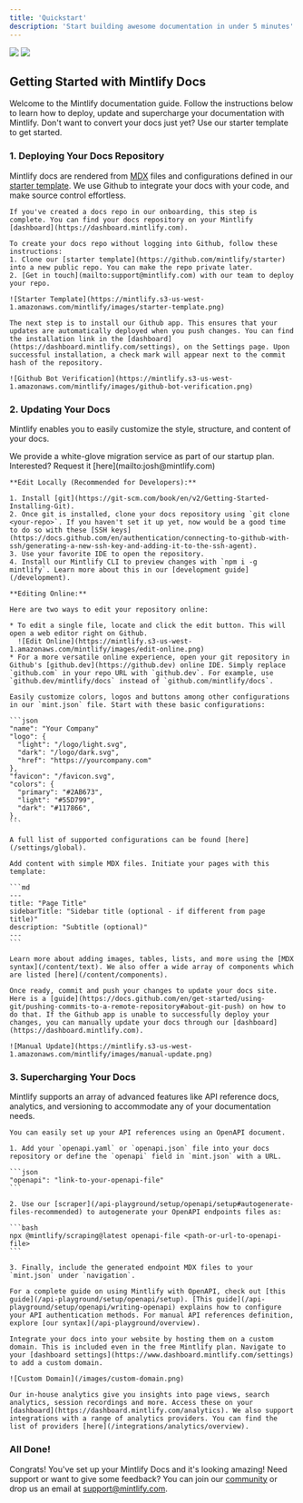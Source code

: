 ```yaml
---
title: 'Quickstart'
description: 'Start building awesome documentation in under 5 minutes'
---
```


<img
  className="block dark:hidden"
  src="https://mintlify-assets.b-cdn.net/hero-light.png"
/>
<img
  className="hidden dark:block"
  src="https://mintlify-assets.b-cdn.net/hero-dark.png"
/>

## Getting Started with Mintlify Docs

Welcome to the Mintlify documentation guide. Follow the instructions below to learn how to deploy, update and supercharge your documentation with Mintlify. Don't want to convert your docs just yet? Use our starter template to get started.

### 1. Deploying Your Docs Repository

Mintlify docs are rendered from [MDX](https://www.markdownguide.org/getting-started/#what-is-markdown) files and configurations defined in our [starter template](https://github.com/mintlify/starter). We use Github to integrate your docs with your code, and make source control effortless.

<AccordionGroup>
  <Accordion icon="github" title="Creating Your Documentation Repository">

    If you've created a docs repo in our onboarding, this step is complete. You can find your docs repository on your Mintlify [dashboard](https://dashboard.mintlify.com).

    To create your docs repo without logging into Github, follow these instructions:
    1. Clone our [starter template](https://github.com/mintlify/starter) into a new public repo. You can make the repo private later.
    2. [Get in touch](mailto:support@mintlify.com) with our team to deploy your repo.

    ![Starter Template](https://mintlify.s3-us-west-1.amazonaws.com/mintlify/images/starter-template.png)

  </Accordion>

  <Accordion icon="message-bot" title="Installing Our Github App">
  
    The next step is to install our Github app. This ensures that your updates are automatically deployed when you push changes. You can find the installation link in the [dashboard](https://dashboard.mintlify.com/settings), on the Settings page. Upon successful installation, a check mark will appear next to the commit hash of the repository.

    ![Github Bot Verification](https://mintlify.s3-us-west-1.amazonaws.com/mintlify/images/github-bot-verification.png)

  </Accordion>

</AccordionGroup>

### 2. Updating Your Docs

Mintlify enables you to easily customize the style, structure, and content of your docs.

<Note>
  We provide a white-glove migration service as part of our startup plan.
  Interested? Request it [here](mailto:josh@mintlify.com)
</Note>

<AccordionGroup>
  <Accordion icon="rectangle-terminal" title="Setting up Your Editing Environment">
  
    **Edit Locally (Recommended for Developers):**

    1. Install [git](https://git-scm.com/book/en/v2/Getting-Started-Installing-Git).
    2. Once git is installed, clone your docs repository using `git clone <your-repo>`. If you haven't set it up yet, now would be a good time to do so with these [SSH keys](https://docs.github.com/en/authentication/connecting-to-github-with-ssh/generating-a-new-ssh-key-and-adding-it-to-the-ssh-agent).
    3. Use your favorite IDE to open the repository.
    4. Install our Mintlify CLI to preview changes with `npm i -g mintlify`. Learn more about this in our [development guide](/development).

    **Editing Online:**

    Here are two ways to edit your repository online:

    * To edit a single file, locate and click the edit button. This will open a web editor right on Github.
      ![Edit Online](https://mintlify.s3-us-west-1.amazonaws.com/mintlify/images/edit-online.png)
    * For a more versatile online experience, open your git repository in Github's [github.dev](https://github.dev) online IDE. Simply replace `github.com` in your repo URL with `github.dev`. For example, use `github.dev/mintlify/docs` instead of `github.com/mintlify/docs`.

  </Accordion>

  <Accordion icon="palette" title="Customizing Your Brand (mint.json)">
  
    Easily customize colors, logos and buttons among other configurations in our `mint.json` file. Start with these basic configurations:

    ```json
    "name": "Your Company"
    "logo": {
      "light": "/logo/light.svg",
      "dark": "/logo/dark.svg",
      "href": "https://yourcompany.com"
    },
    "favicon": "/favicon.svg",
    "colors": {
      "primary": "#2AB673",
      "light": "#55D799",
      "dark": "#117866",
    },
    ```

    A full list of supported configurations can be found [here](/settings/global).

  </Accordion>

  <Accordion icon="pencil" title="Adding Content">

    Add content with simple MDX files. Initiate your pages with this template:

    ```md
    ---
    title: "Page Title"
    sidebarTitle: "Sidebar title (optional - if different from page title)"
    description: "Subtitle (optional)"
    ---
    ```

    Learn more about adding images, tables, lists, and more using the [MDX syntax](/content/text). We also offer a wide array of components which are listed [here](/content/components).

  </Accordion>

  <Accordion icon="rocket" title="Pushing Your Changes">

    Once ready, commit and push your changes to update your docs site. Here is a [guide](https://docs.github.com/en/get-started/using-git/pushing-commits-to-a-remote-repository#about-git-push) on how to do that. If the Github app is unable to successfully deploy your changes, you can manually update your docs through our [dashboard](https://dashboard.mintlify.com).

    ![Manual Update](https://mintlify.s3-us-west-1.amazonaws.com/mintlify/images/manual-update.png)

  </Accordion>
</AccordionGroup>

### 3. Supercharging Your Docs

Mintlify supports an array of advanced features like API reference docs, analytics, and versioning to accommodate any of your documentation needs.

<AccordionGroup>
  <Accordion icon="code-branch" title="Generating API References">

    You can easily set up your API references using an OpenAPI document.

    1. Add your `openapi.yaml` or `openapi.json` file into your docs repository or define the `openapi` field in `mint.json` with a URL.

    ```json
    "openapi": "link-to-your-openapi-file"
    ```

    2. Use our [scraper](/api-playground/setup/openapi/setup#autogenerate-files-recommended) to autogenerate your OpenAPI endpoints files as:

    ```bash
    npx @mintlify/scraping@latest openapi-file <path-or-url-to-openapi-file>
    ```

    3. Finally, include the generated endpoint MDX files to your `mint.json` under `navigation`.

    For a complete guide on using Mintlify with OpenAPI, check out [this guide](/api-playground/setup/openapi/setup). [This guide](/api-playground/setup/openapi/writing-openapi) explains how to configure your API authentication methods. For manual API references definition, explore [our syntax](/api-playground/overview).

  </Accordion>

  <Accordion icon="star" title="Adding a Custom Domain">

    Integrate your docs into your website by hosting them on a custom domain. This is included even in the free Mintlify plan. Navigate to your [dashboard settings](https://www.dashboard.mintlify.com/settings) to add a custom domain.

    ![Custom Domain](/images/custom-domain.png)

  </Accordion>

  <Accordion icon="chart-simple" title="Adding Analytics">

    Our in-house analytics give you insights into page views, search analytics, session recordings and more. Access these on your [dashboard](https://dashboard.mintlify.com/analytics). We also support integrations with a range of analytics providers. You can find the list of providers [here](/integrations/analytics/overview).

  </Accordion>
</AccordionGroup>

### All Done!

Congrats! You've set up your Mintlify Docs and it's looking amazing! Need support or want to give some feedback? You can join our [community](https://mintlify.com/community) or drop us an email at [support@mintlify.com](mailto:support@mintlify.com).
